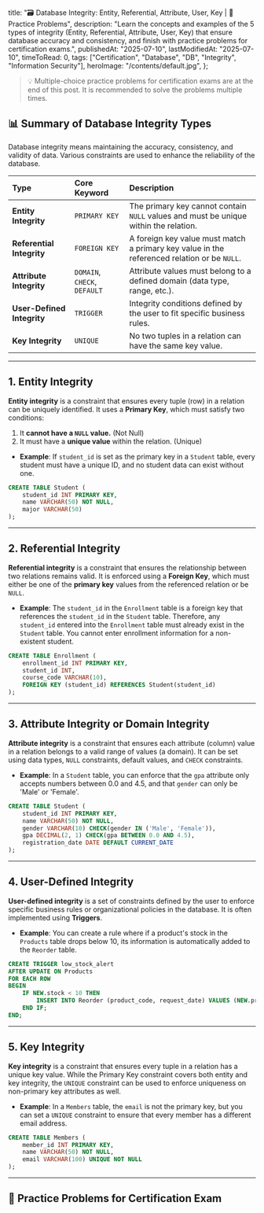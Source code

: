 
  title: "🗃️ Database Integrity: Entity, Referential, Attribute, User, Key | 🚀 Practice Problems",
  description:
    "Learn the concepts and examples of the 5 types of integrity (Entity, Referential, Attribute, User, Key) that ensure database accuracy and consistency, and finish with practice problems for certification exams.",
  publishedAt: "2025-07-10",
  lastModifiedAt: "2025-07-10",
  timeToRead: 0,
  tags: ["Certification", "Database", "DB", "Integrity", "Information Security"],
  heroImage: "/contents/default.jpg",
};

> 💡 Multiple-choice practice problems for certification exams are at the end of this post. It is recommended to solve the problems multiple times.

## 📊 Summary of Database Integrity Types

Database integrity means maintaining the accuracy, consistency, and validity of data. Various constraints are used to enhance the reliability of the database.

| Type                | **Core Keyword**              | **Description**                                                                 |
| :------------------ | :---------------------------- | :------------------------------------------------------------------------------ |
| **Entity Integrity**    | `PRIMARY KEY`                 | The primary key cannot contain `NULL` values and must be unique within the relation. |
| **Referential Integrity** | `FOREIGN KEY`                 | A foreign key value must match a primary key value in the referenced relation or be `NULL`. |
| **Attribute Integrity** | `DOMAIN`, `CHECK`, `DEFAULT`  | Attribute values must belong to a defined domain (data type, range, etc.).      |
| **User-Defined Integrity** | `TRIGGER`                     | Integrity conditions defined by the user to fit specific business rules.      |
| **Key Integrity**       | `UNIQUE`                      | No two tuples in a relation can have the same key value.                        |

---

## 1. Entity Integrity

**Entity integrity** is a constraint that ensures every tuple (row) in a relation can be uniquely identified. It uses a **Primary Key**, which must satisfy two conditions:

1.  It **cannot have a `NULL` value.** (Not Null)
2.  It must have a **unique value** within the relation. (Unique)

-   **Example**: If `student_id` is set as the primary key in a `Student` table, every student must have a unique ID, and no student data can exist without one.

```sql
CREATE TABLE Student (
    student_id INT PRIMARY KEY,
    name VARCHAR(50) NOT NULL,
    major VARCHAR(50)
);
```

---

## 2. Referential Integrity

**Referential integrity** is a constraint that ensures the relationship between two relations remains valid. It is enforced using a **Foreign Key**, which must either be one of the **primary key** values from the referenced relation or be `NULL`.

-   **Example**: The `student_id` in the `Enrollment` table is a foreign key that references the `student_id` in the `Student` table. Therefore, any `student_id` entered into the `Enrollment` table must already exist in the `Student` table. You cannot enter enrollment information for a non-existent student.

```sql
CREATE TABLE Enrollment (
    enrollment_id INT PRIMARY KEY,
    student_id INT,
    course_code VARCHAR(10),
    FOREIGN KEY (student_id) REFERENCES Student(student_id)
);
```

---

## 3. Attribute Integrity or Domain Integrity

**Attribute integrity** is a constraint that ensures each attribute (column) value in a relation belongs to a valid range of values (a domain). It can be set using data types, `NULL` constraints, default values, and `CHECK` constraints.

-   **Example**: In a `Student` table, you can enforce that the `gpa` attribute only accepts numbers between 0.0 and 4.5, and that `gender` can only be 'Male' or 'Female'.

```sql
CREATE TABLE Student (
    student_id INT PRIMARY KEY,
    name VARCHAR(50) NOT NULL,
    gender VARCHAR(10) CHECK(gender IN ('Male', 'Female')),
    gpa DECIMAL(2, 1) CHECK(gpa BETWEEN 0.0 AND 4.5),
    registration_date DATE DEFAULT CURRENT_DATE
);
```

---

## 4. User-Defined Integrity

**User-defined integrity** is a set of constraints defined by the user to enforce specific business rules or organizational policies in the database. It is often implemented using **Triggers**.

-   **Example**: You can create a rule where if a product's stock in the `Products` table drops below 10, its information is automatically added to the `Reorder` table.

```sql
CREATE TRIGGER low_stock_alert
AFTER UPDATE ON Products
FOR EACH ROW
BEGIN
    IF NEW.stock < 10 THEN
        INSERT INTO Reorder (product_code, request_date) VALUES (NEW.product_code, NOW());
    END IF;
END;
```

---

## 5. Key Integrity

**Key integrity** is a constraint that ensures every tuple in a relation has a unique key value. While the Primary Key constraint covers both entity and key integrity, the `UNIQUE` constraint can be used to enforce uniqueness on non-primary key attributes as well.

-   **Example**: In a `Members` table, the `email` is not the primary key, but you can set a `UNIQUE` constraint to ensure that every member has a different email address.

```sql
CREATE TABLE Members (
    member_id INT PRIMARY KEY,
    name VARCHAR(50) NOT NULL,
    email VARCHAR(100) UNIQUE NOT NULL
);
```

---

## 📝 Practice Problems for Certification Exam

<ProblemAnswer
  problem="What is the constraint that ensures a primary key cannot have a NULL value and must be unique within the relation?"
  correctAnswer="Entity Integrity"
/>

<ProblemAnswer
  problem="What is the constraint that requires a foreign key value to either match a primary key value in another table or be NULL?"
  correctAnswer="Referential Integrity"
/>

<ProblemAnswer
  problem="What is the constraint that ensures attribute values belong to a predefined data type or range?"
  correctAnswer="Attribute Integrity (or Domain Integrity)"
/>
